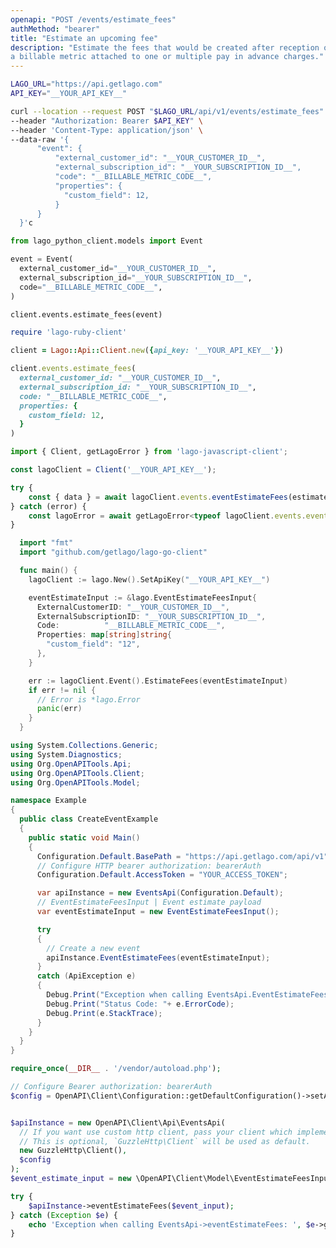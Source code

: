 ```yaml
---
openapi: "POST /events/estimate_fees"
authMethod: "bearer"
title: "Estimate an upcoming fee"
description: "Estimate the fees that would be created after reception of an event for 
a billable metric attached to one or multiple pay in advance charges."
---
```


<RequestExample>

```bash cURL
LAGO_URL="https://api.getlago.com"
API_KEY="__YOUR_API_KEY__"

curl --location --request POST "$LAGO_URL/api/v1/events/estimate_fees" \
--header "Authorization: Bearer $API_KEY" \
--header 'Content-Type: application/json' \
--data-raw '{
      "event": {
          "external_customer_id": "__YOUR_CUSTOMER_ID__",
          "external_subscription_id": "__YOUR_SUBSCRIPTION_ID__",
          "code": "__BILLABLE_METRIC_CODE__",
          "properties": {
            "custom_field": 12,
          }
      }
  }'c
```

```python Python
from lago_python_client.models import Event

event = Event(
  external_customer_id="__YOUR_CUSTOMER_ID__",
  external_subscription_id="__YOUR_SUBSCRIPTION_ID__",
  code="__BILLABLE_METRIC_CODE__",
)

client.events.estimate_fees(event)
```

```ruby Ruby
require 'lago-ruby-client'

client = Lago::Api::Client.new({api_key: '__YOUR_API_KEY__'})

client.events.estimate_fees(
  external_customer_id: "__YOUR_CUSTOMER_ID__",
  external_subscription_id: "__YOUR_SUBSCRIPTION_ID__",
  code: "__BILLABLE_METRIC_CODE__",
  properties: {
    custom_field: 12,
  }
)
```

```js Node.js
import { Client, getLagoError } from 'lago-javascript-client';

const lagoClient = Client('__YOUR_API_KEY__');

try {
    const { data } = await lagoClient.events.eventEstimateFees(estimateEvent);
} catch (error) {
    const lagoError = await getLagoError<typeof lagoClient.events.eventEstimateFees>(error);
}
```

```go Go
  import "fmt"
  import "github.com/getlago/lago-go-client"

  func main() {
    lagoClient := lago.New().SetApiKey("__YOUR_API_KEY__")

    eventEstimateInput := &lago.EventEstimateFeesInput{
      ExternalCustomerID: "__YOUR_CUSTOMER_ID__",
      ExternalSubscriptionID: "__YOUR_SUBSCRIPTION_ID__",
      Code:          "__BILLABLE_METRIC_CODE__",
      Properties: map[string]string{
        "custom_field": "12",
      },
    }

    err := lagoClient.Event().EstimateFees(eventEstimateInput)
    if err != nil {
      // Error is *lago.Error
      panic(err)
    }
  }
```

```csharp C#
using System.Collections.Generic;
using System.Diagnostics;
using Org.OpenAPITools.Api;
using Org.OpenAPITools.Client;
using Org.OpenAPITools.Model;

namespace Example
{
  public class CreateEventExample
  {
    public static void Main()
    {
      Configuration.Default.BasePath = "https://api.getlago.com/api/v1";
      // Configure HTTP bearer authorization: bearerAuth
      Configuration.Default.AccessToken = "YOUR_ACCESS_TOKEN";

      var apiInstance = new EventsApi(Configuration.Default);
      // EventEstimateFeesInput | Event estimate payload
      var eventEstimateInput = new EventEstimateFeesInput();

      try
      {
        // Create a new event
        apiInstance.EventEstimateFees(eventEstimateInput);
      }
      catch (ApiException e)
      {
        Debug.Print("Exception when calling EventsApi.EventEstimateFees: " + e.Message );
        Debug.Print("Status Code: "+ e.ErrorCode);
        Debug.Print(e.StackTrace);
      }
    }
  }
}
```

```php PHP
require_once(__DIR__ . '/vendor/autoload.php');

// Configure Bearer authorization: bearerAuth
$config = OpenAPI\Client\Configuration::getDefaultConfiguration()->setAccessToken('YOUR_ACCESS_TOKEN');


$apiInstance = new OpenAPI\Client\Api\EventsApi(
  // If you want use custom http client, pass your client which implements `GuzzleHttp\ClientInterface`.
  // This is optional, `GuzzleHttp\Client` will be used as default.
  new GuzzleHttp\Client(),
  $config
);
$event_estimate_input = new \OpenAPI\Client\Model\EventEstimateFeesInput(); // \OpenAPI\Client\Model\EventEstimateFeesInput | Event estimage fees payload

try {
    $apiInstance->eventEstimateFees($event_input);
} catch (Exception $e) {
    echo 'Exception when calling EventsApi->eventEstimateFees: ', $e->getMessage(), PHP_EOL;
}
```

</RequestExample>

